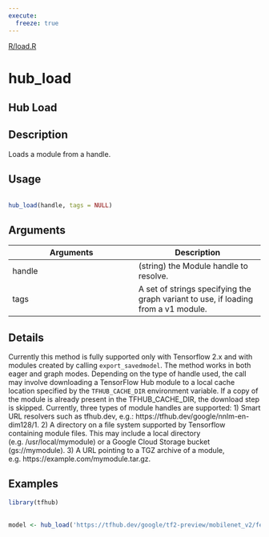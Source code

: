 ```yaml
---
execute:
  freeze: true
---
```


[R/load.R](https://github.com/rstudio/tfhub//blob/main/R/load.R#L34) 

# hub_load

## Hub Load

## Description
 Loads a module from a handle. 


## Usage
```r
 
hub_load(handle, tags = NULL) 
```

## Arguments
|Arguments|Description|
|---|---|
| handle | (string) the Module handle to resolve. |
| tags | A set of strings specifying the graph variant to use, if loading from a v1 module. |

## Details
 Currently this method is fully supported only with Tensorflow 2.x and with modules created by calling `export_savedmodel`. The method works in both eager and graph modes.  Depending on the type of handle used, the call may involve downloading a TensorFlow Hub module to a local cache location specified by the `TFHUB_CACHE_DIR` environment variable. If a copy of the module is already present in the TFHUB_CACHE_DIR, the download step is skipped.  Currently, three types of module handles are supported: 1) Smart URL resolvers such as tfhub.dev, e.g.: https://tfhub.dev/google/nnlm-en-dim128/1. 2) A directory on a file system supported by Tensorflow containing module files. This may include a local directory (e.g. /usr/local/mymodule) or a Google Cloud Storage bucket (gs://mymodule). 3) A URL pointing to a TGZ archive of a module, e.g. https://example.com/mymodule.tar.gz. 




## Examples
```r
library(tfhub)
 
 
model <- hub_load('https://tfhub.dev/google/tf2-preview/mobilenet_v2/feature_vector/4') 
 
 
 
```


